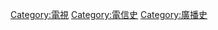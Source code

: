 {{catmore|電視的歷史}}
{{Commonscat|History of television}}

[[Category:電視|Category:電視]]
[[Category:電信史|Category:電信史]]
[[Category:廣播史|Category:廣播史]]